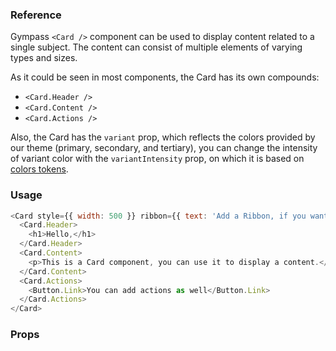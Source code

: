 ### Reference

Gympass `<Card />` component can be used to display content related to a single
subject. The content can consist of multiple elements of varying types and
sizes.

As it could be seen in most components, the Card has its own compounds:

- `<Card.Header />`
- `<Card.Content />`
- `<Card.Actions />`

Also, the Card has the `variant` prop, which reflects the colors provided by our
theme (primary, secondary, and tertiary), you can change the intensity of variant
color with the `variantIntensity` prop, on which it is based on
[colors tokens](https://gympass.github.io/yoga/guidelines/tokens/colors).

### Usage

```javascript reactLive=true center=true
<Card style={{ width: 500 }} ribbon={{ text: 'Add a Ribbon, if you want' }}>
  <Card.Header>
    <h1>Hello,</h1>
  </Card.Header>
  <Card.Content>
    <p>This is a Card component, you can use it to display a content.</p>
  </Card.Content>
  <Card.Actions>
    <Button.Link>You can add actions as well</Button.Link>
  </Card.Actions>
</Card>
```

### Props

<PropsTable component="Card" platform="web" />
